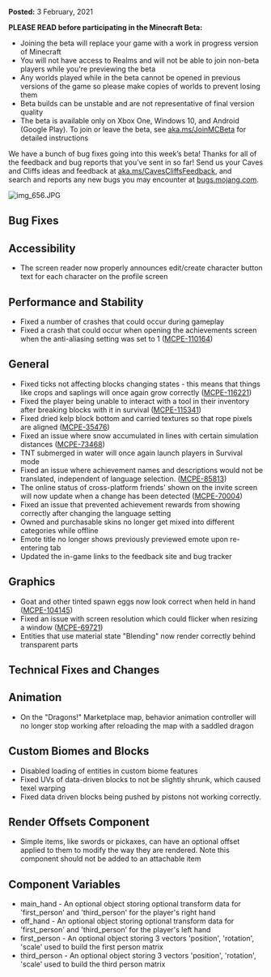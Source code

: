 **Posted:** 3 February, 2021

**PLEASE READ before participating in the Minecraft Beta:**

-   Joining the beta will replace your game with a work in progress version of Minecraft
-   You will not have access to Realms and will not be able to join non-beta players while you're previewing the beta
-   Any worlds played while in the beta cannot be opened in previous versions of the game so please make copies of worlds to prevent losing them
-   Beta builds can be unstable and are not representative of final version quality
-   The beta is available only on Xbox One, Windows 10, and Android (Google Play). To join or leave the beta, see [aka.ms/JoinMCBeta](https://aka.ms/JoinMCBeta) for detailed instructions

We have a bunch of bug fixes going into this week’s beta! Thanks for all of the feedback and bug reports that you’ve sent in so far! Send us your Caves and Cliffs ideas and feedback at [aka.ms/CavesCliffsFeedback](https://aka.ms/CavesCliffsFeedback), and search and reports any new bugs you may encounter at [bugs.mojang.com](https://bugs.mojang.com/).

![img_656.JPG](https://feedback.minecraft.net/hc/article_attachments/360084662732/img_656.JPG)

## **Bug Fixes**

## **Accessibility**

-   The screen reader now properly announces edit/create character button text for each character on the profile screen

## **Performance and Stability**

-   Fixed a number of crashes that could occur during gameplay
-   Fixed a crash that could occur when opening the achievements screen when the anti-aliasing setting was set to 1 ([MCPE-110164](https://bugs.mojang.com/browse/MCPE-110164))  

## **General**

-   Fixed ticks not affecting blocks changing states - this means that things like crops and saplings will once again grow correctly ([MCPE-116221](https://bugs.mojang.com/browse/MCPE-116221))
-   Fixed the player being unable to interact with a tool in their inventory after breaking blocks with it in survival ([MCPE-115341](https://bugs.mojang.com/browse/MCPE-115341))
-   Fixed dried kelp block bottom and carried textures so that rope pixels are aligned ([MCPE-35476](https://bugs.mojang.com/browse/MCPE-35476))
-   Fixed an issue where snow accumulated in lines with certain simulation distances ([MCPE-73468](https://bugs.mojang.com/browse/MCPE-73468))
-   TNT submerged in water will once again launch players in Survival mode
-   Fixed an issue where achievement names and descriptions would not be translated, independent of language selection. ([MCPE-85813](https://bugs.mojang.com/browse/MCPE-85813))
-   The online status of cross-platform friends' shown on the invite screen will now update when a change has been detected ([MCPE-70004](https://bugs.mojang.com/browse/MCPE-70004))
-   Fixed an issue that prevented achievement rewards from showing correctly after changing the language setting
-   Owned and purchasable skins no longer get mixed into different categories while offline
-   Emote title no longer shows previously previewed emote upon re-entering tab
-   Updated the in-game links to the feedback site and bug tracker

## **Graphics**

-   Goat and other tinted spawn eggs now look correct when held in hand ([MCPE-104145](https://bugs.mojang.com/browse/MCPE-104145))
-   Fixed an issue with screen resolution which could flicker when resizing a window ([MCPE-69721](https://bugs.mojang.com/browse/MCPE-69721))
-   Entities that use material state "Blending" now render correctly behind transparent parts

## **Technical Fixes and Changes**

## **Animation**

-   On the "Dragons!" Marketplace map, behavior animation controller will no longer stop working after reloading the map with a saddled dragon

## **Custom Biomes and Blocks**

-   Disabled loading of entities in custom biome features
-   Fixed UVs of data-driven blocks to not be slightly shrunk, which caused texel warping
-   Fixed data driven blocks being pushed by pistons not working correctly.

## **Render Offsets Component**

-   Simple items, like swords or pickaxes, can have an optional offset applied to them to modify the way they are rendered. Note this component should not be added to an attachable item

## **Component Variables**

-   main\_hand - An optional object storing optional transform data for 'first\_person' and 'third\_person' for the player's right hand
-   off\_hand - An optional object storing optional transform data for 'first\_person' and 'third\_person' for the player's left hand
-   first\_person - An optional object storing 3 vectors 'position', 'rotation', 'scale' used to build the first person matrix
-   third\_person - An optional object storing 3 vectors 'position', 'rotation', 'scale' used to build the third person matrix